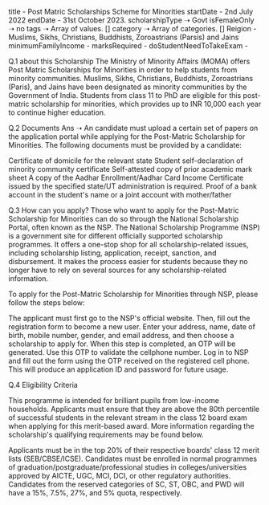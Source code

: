 title - Post Matric Scholarships Scheme for Minorities
startDate - 2nd July 2022
endDate - 31st October 2023. 
scholarshipType ➝ Govt
isFemaleOnly ➝ no
tags ➝ Array of values. []
category ➝ Array of categories. []
Reigion - Muslims, Sikhs, Christians, Buddhists, Zoroastrians (Parsis) and Jains
minimumFamilyIncome - 
marksRequired - 
doStudentNeedToTakeExam - 

Q.1 about this Scholarship
The Ministry of Minority Affairs (MOMA) offers Post Matric Scholarships for Minorities in order to help students from minority communities. Muslims, Sikhs, Christians, Buddhists, Zoroastrians (Paris), and Jains have been designated as minority communities by the Government of India. Students from class 11 to PhD are eligible for this post-matric scholarship for minorities, which provides up to INR 10,000 each year to continue higher education.


Q.2 Documents
Ans ➝ 
An candidate must upload a certain set of papers on the application portal while applying for the Post-Matric Scholarship for Minorities. The following documents must be provided by a candidate:

Certificate of domicile for the relevant state
Student self-declaration of minority community certificate Self-attested copy of prior academic mark sheet
A copy of the Aadhar Enrollment/Aadhar Card Income Certificate issued by the specified state/UT administration is required.
Proof of a bank account in the student's name or a joint account with mother/father



Q.3 How can you apply?
Those who want to apply for the Post-Matric Scholarship for Minorities can do so through the National Scholarship Portal, often known as the NSP. The National Scholarship Programme (NSP) is a government site for different officially supported scholarship programmes. It offers a one-stop shop for all scholarship-related issues, including scholarship listing, application, receipt, sanction, and disbursement. It makes the process easier for students because they no longer have to rely on several sources for any scholarship-related information.


To apply for the Post-Matric Scholarship for Minorities through NSP, please follow the steps below:

The applicant must first go to the NSP's official website.
Then, fill out the registration form to become a new user.
Enter your address, name, date of birth, mobile number, gender, and email address, and then choose a scholarship to apply for.
When this step is completed, an OTP will be generated. Use this OTP to validate the cellphone number.
Log in to NSP and fill out the form using the OTP received on the registered cell phone.
This will produce an application ID and password for future usage.


Q.4 Eligibility Criteria

This programme is intended for brilliant pupils from low-income households. Applicants must ensure that they are above the 80th percentile of successful students in the relevant stream in the class 12 board exam when applying for this merit-based award. More information regarding the scholarship's qualifying requirements may be found below.


Applicants must be in the top 20% of their respective boards' class 12 merit lists (SEB/CBSE/ICSE).
Candidates must be enrolled in normal programmes of graduation/postgraduate/professional studies in colleges/universities approved by AICTE, UGC, MCI, DCI, or other regulatory authorities.
Candidates from the reserved categories of SC, ST, OBC, and PWD will have a 15%, 7.5%, 27%, and 5% quota, respectively.
